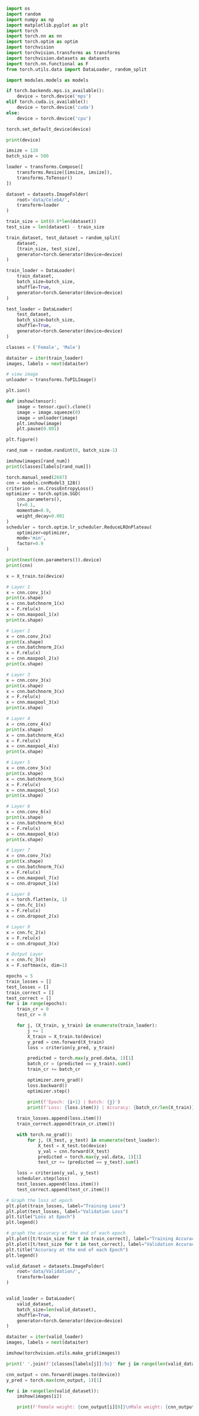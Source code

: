 ```python
import os
import random
import numpy as np
import matplotlib.pyplot as plt
import torch
import torch.nn as nn
import torch.optim as optim
import torchvision
import torchvision.transforms as transforms
import torchvision.datasets as datasets
import torch.nn.functional as F
from torch.utils.data import DataLoader, random_split

import modules.models as models
```

```python
if torch.backends.mps.is_available():
    device = torch.device('mps')
elif torch.cuda.is_available():
    device = torch.device('cuda')
else:
    device = torch.device('cpu')

torch.set_default_device(device)

print(device)
```

```python
imsize = 128
batch_size = 500

loader = transforms.Compose([
    transforms.Resize([imsize, imsize]),
    transforms.ToTensor()
])

dataset = datasets.ImageFolder(
    root='data/CelebA/',
    transform=loader
)

train_size = int(0.8*len(dataset))
test_size = len(dataset) - train_size

train_dataset, test_dataset = random_split(
    dataset,
    [train_size, test_size],
    generator=torch.Generator(device=device)
)

train_loader = DataLoader(
    train_dataset,
    batch_size=batch_size,
    shuffle=True,
    generator=torch.Generator(device=device)
)

test_loader = DataLoader(
    test_dataset,
    batch_size=batch_size,
    shuffle=True,
    generator=torch.Generator(device=device)
)

classes = ('Female', 'Male')
```

```python
dataiter = iter(train_loader)
images, labels = next(dataiter)
```

```python
# view image
unloader = transforms.ToPILImage()

plt.ion()

def imshow(tensor):
    image = tensor.cpu().clone()
    image = image.squeeze(0)
    image = unloader(image)
    plt.imshow(image)
    plt.pause(0.001)

plt.figure()

rand_num = random.randint(0, batch_size-1)

imshow(images[rand_num])
print(classes[labels[rand_num]])
```

```python
torch.manual_seed(2687)
cnn = models.cnnModel3_128()
criterion = nn.CrossEntropyLoss()
optimizer = torch.optim.SGD(
    cnn.parameters(), 
    lr=0.1,
    momentum=0.9,
    weight_decay=0.001
)
scheduler = torch.optim.lr_scheduler.ReduceLROnPlateau(
    optimizer=optimizer,
    mode='min',
    factor=0.9
)

print(next(cnn.parameters()).device)
print(cnn)
```

```python
x = X_train.to(device)

# Layer 1
x = cnn.conv_1(x)
print(x.shape)
x = cnn.batchnorm_1(x)
x = F.relu(x)
x = cnn.maxpool_1(x)
print(x.shape)

# Layer 2
x = cnn.conv_2(x)
print(x.shape)
x = cnn.batchnorm_2(x)
x = F.relu(x)
x = cnn.maxpool_2(x)
print(x.shape)

# Layer 3
x = cnn.conv_3(x)
print(x.shape)
x = cnn.batchnorm_3(x)
x = F.relu(x)
x = cnn.maxpool_3(x)
print(x.shape)

# Layer 4
x = cnn.conv_4(x)
print(x.shape)
x = cnn.batchnorm_4(x)
x = F.relu(x)
x = cnn.maxpool_4(x)
print(x.shape)

# Layer 5
x = cnn.conv_5(x)
print(x.shape)
x = cnn.batchnorm_5(x)
x = F.relu(x)
x = cnn.maxpool_5(x)
print(x.shape)

# Layer 6
x = cnn.conv_6(x)
print(x.shape)
x = cnn.batchnorm_6(x)
x = F.relu(x)
x = cnn.maxpool_6(x)
print(x.shape)

# Layer 7
x = cnn.conv_7(x)
print(x.shape)
x = cnn.batchnorm_7(x)
x = F.relu(x)
x = cnn.maxpool_7(x)
x = cnn.dropout_1(x)

# Layer 8
x = torch.flatten(x, 1)
x = cnn.fc_1(x)
x = F.relu(x)
x = cnn.dropout_2(x)

# Layer 9
x = cnn.fc_2(x)
x = F.relu(x)
x = cnn.dropout_3(x)

# Output Layer
x = cnn.fc_3(x)
x = F.softmax(x, dim=1)
```

```python
epochs = 5
train_losses = []
test_losses = []
train_correct = []
test_correct = []
for i in range(epochs):
    train_cr = 0
    test_cr = 0

    for j, (X_train, y_train) in enumerate(train_loader):
        j += 1
        X_train = X_train.to(device)
        y_pred = cnn.forward(X_train)
        loss = criterion(y_pred, y_train)

        predicted = torch.max(y_pred.data, 1)[1]
        batch_cr = (predicted == y_train).sum()
        train_cr += batch_cr

        optimizer.zero_grad()
        loss.backward()
        optimizer.step()

        print(f'Epoch: {i+1} | Batch: {j}')
        print(f'Loss: {loss.item()} | Accuracy: {batch_cr/len(X_train)}')
    
    train_losses.append(loss.item())
    train_correct.append(train_cr.item())

    with torch.no_grad():
        for j, (X_test, y_test) in enumerate(test_loader):
            X_test = X_test.to(device)
            y_val = cnn.forward(X_test)
            predicted = torch.max(y_val.data, 1)[1]
            test_cr += (predicted == y_test).sum()

    loss = criterion(y_val, y_test)
    scheduler.step(loss)
    test_losses.append(loss.item())
    test_correct.append(test_cr.item())
```

```python
# Graph the loss at epoch
plt.plot(train_losses, label="Training Loss")
plt.plot(test_losses, label="Validation Loss")
plt.title("Loss at Epoch")
plt.legend()
```

```python
# graph the accuracy at the end of each epoch
plt.plot([t/train_size for t in train_correct], label="Training Accuracy")
plt.plot([t/test_size for t in test_correct], label="Validation Accuracy")
plt.title("Accuracy at the end of each Epoch")
plt.legend()
```


```python
valid_dataset = datasets.ImageFolder(
    root='data/Validation/',
    transform=loader
)


valid_loader = DataLoader(
    valid_dataset,
    batch_size=len(valid_dataset),
    shuffle=True,
    generator=torch.Generator(device=device)
)

dataiter = iter(valid_loader)
images, labels = next(dataiter)

imshow(torchvision.utils.make_grid(images))

print(' '.join(f'{classes[labels[j]]:5s}' for j in range(len(valid_dataset))))
```


```python
cnn_output = cnn.forward(images.to(device))
y_pred = torch.max(cnn_output, 1)[1]

for i in range(len(valid_dataset)):
    imshow(images[i])

    print(f'Female weight: {cnn_output[i][0]}\nMale weight: {cnn_output[i][1]}')
```